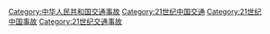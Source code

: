 [[Category:中华人民共和国交通事故|Category:中华人民共和国交通事故]]
[[Category:21世纪中国交通|Category:21世纪中国交通]]
[[Category:21世纪中国事故|Category:21世纪中国事故]]
[[Category:21世纪交通事故|Category:21世纪交通事故]]